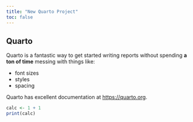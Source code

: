 ```yaml
---
title: "New Quarto Project"
toc: false
---
```


## Quarto {.unnumbered}

Quarto is a fantastic way to get started writing reports 
without spending **a ton of time** messing with things like: 

* font sizes
* styles
* spacing

Quarto has excellent documentation at <https://quarto.org>.

```R
calc <- 1 + 1
print(calc)
```